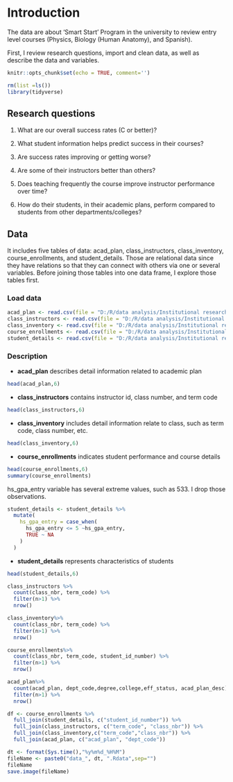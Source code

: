 # Introduction

The data are about 'Smart Start' Program in the university to review entry level courses (Physics, Biology (Human Anatomy), and Spanish).

First, I review research questions, import and clean data, as well as describe the data and variables.

```r
knitr::opts_chunk$set(echo = TRUE, comment='')
```

```r
rm(list =ls())
library(tidyverse)
```

## Research questions

1.  What are our overall success rates (C or better)?

2.  What student information helps predict success in their courses?

3.  Are success rates improving or getting worse?

4.  Are some of their instructors better than others?

5.  Does teaching frequently the course improve instructor performance over time?

6.  How do their students, in their academic plans, perform compared to students from other departments/colleges?

## Data

It includes five tables of data: acad_plan, class_instructors, class_inventory, course_enrollments, and student_details. Those are relational data since they have relations so that they can connect with others via one or several variables. Before joining those tables into one data frame, I explore those tables first.

### Load data

```r
acad_plan <- read.csv(file = "D:/R/data analysis/Institutional research/technical-exercise/content/docs/data/acad_plan.csv")
class_instructors <- read.csv(file = "D:/R/data analysis/Institutional research/technical-exercise/content/docs/data/class_instructors.csv")
class_inventory <- read.csv(file = "D:/R/data analysis/Institutional research/technical-exercise/content/docs/data/class_inventory.csv")
course_enrollments <- read.csv(file = "D:/R/data analysis/Institutional research/technical-exercise/content/docs/data/course_enrollments.csv")
student_details <- read.csv(file = "D:/R/data analysis/Institutional research/technical-exercise/content/docs/data/student_details.csv")
```

### Description

-   **acad_plan** describes detail information related to academic plan

```r
head(acad_plan,6)
```

-   **class_instructors** contains instructor id, class number, and term code

```r
head(class_instructors,6)
```

-   **class_inventory** includes detail information relate to class, such as term code, class number, etc.

```r
head(class_inventory,6)
```

-   **course_enrollments** indicates student performance and course details

```r
head(course_enrollments,6)
summary(course_enrollments)
```

hs_gpa_entry variable has several extreme values, such as 533. I drop those observations.

```r
student_details <- student_details %>%
  mutate(
    hs_gpa_entry = case_when(
      hs_gpa_entry <= 5 ~hs_gpa_entry, 
      TRUE ~ NA
    )
  )
```

-   **student_details** represents characteristics of students

```r
head(student_details,6)
```

```r
class_instructors %>%
  count(class_nbr, term_code) %>%
  filter(n>1) %>%
  nrow()
```

```r
class_inventory%>%
  count(class_nbr, term_code) %>%
  filter(n>1) %>%
  nrow()
```

```r
course_enrollments%>%
  count(class_nbr, term_code, student_id_number) %>%
  filter(n>1) %>%
  nrow()
```

```r
acad_plan%>%
  count(acad_plan, dept_code,degree,college,eff_status, acad_plan_desc) %>%
  filter(n>1) %>%
  nrow()
```

```r
df <- course_enrollments %>% 
  full_join(student_details, c("student_id_number")) %>%
  full_join(class_instructors, c("term_code", "class_nbr")) %>%
  full_join(class_inventory,c("term_code","class_nbr")) %>%
  full_join(acad_plan, c("acad_plan", "dept_code")) 
```

```r
dt <- format(Sys.time(),"%y%m%d_%H%M")
fileName <- paste0("data_", dt, ".Rdata",sep="")
fileName
save.image(fileName)
```
